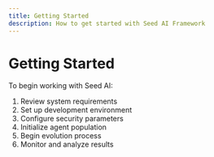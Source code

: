 ```yaml
---
title: Getting Started
description: How to get started with Seed AI Framework
---
```


# Getting Started

To begin working with Seed AI:

1. Review system requirements
2. Set up development environment
3. Configure security parameters
4. Initialize agent population
5. Begin evolution process
6. Monitor and analyze results 